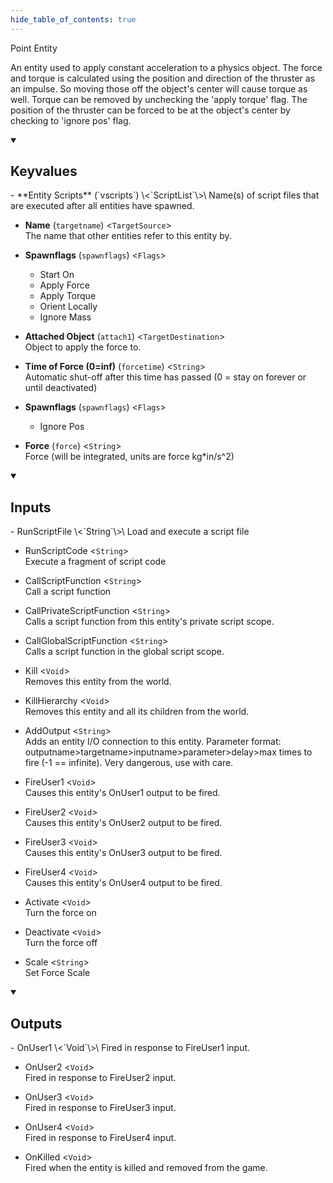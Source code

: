 ```yaml
---
hide_table_of_contents: true
---
```


Point Entity

An entity used to apply constant acceleration to a physics object. The force and torque is calculated using the position and direction of the thruster as an impulse. So moving those off the object's center will cause torque as well. Torque can be removed by unchecking the 'apply torque' flag. The position of the thruster can be forced to be at the object's center by checking to 'ignore pos' flag.

<details open>
<summary><h2>Keyvalues</h2></summary>
- **Entity Scripts** (`vscripts`) \<`ScriptList`\>\
Name(s) of script files that are executed after all entities have spawned.

- **Name** (`targetname`) \<`TargetSource`\>\
The name that other entities refer to this entity by.

- **Spawnflags** (`spawnflags`) \<`Flags`\>
  - Start On 
  - Apply Force 
  - Apply Torque 
  - Orient Locally 
  - Ignore Mass 


- **Attached Object** (`attach1`) \<`TargetDestination`\>\
Object to apply the force to.

- **Time of Force (0=inf)** (`forcetime`) \<`String`\>\
Automatic shut-off after this time has passed (0 = stay on forever or until deactivated)

- **Spawnflags** (`spawnflags`) \<`Flags`\>
  - Ignore Pos 


- **Force** (`force`) \<`String`\>\
Force (will be integrated, units are force kg*in/s^2)


 </details>
<details open>
<summary><h2>Inputs</h2></summary>
- RunScriptFile \<`String`\>\
Load and execute a script file

- RunScriptCode \<`String`\>\
Execute a fragment of script code

- CallScriptFunction \<`String`\>\
Call a script function

- CallPrivateScriptFunction \<`String`\>\
Calls a script function from this entity's private script scope.

- CallGlobalScriptFunction \<`String`\>\
Calls a script function in the global script scope.

- Kill \<`Void`\>\
Removes this entity from the world.

- KillHierarchy \<`Void`\>\
Removes this entity and all its children from the world.

- AddOutput \<`String`\>\
Adds an entity I/O connection to this entity. Parameter format: outputname&gt;targetname>inputname&gt;parameter&gt;delay&gt;max times to fire (-1 == infinite). Very dangerous, use with care.

- FireUser1 \<`Void`\>\
Causes this entity's OnUser1 output to be fired.

- FireUser2 \<`Void`\>\
Causes this entity's OnUser2 output to be fired.

- FireUser3 \<`Void`\>\
Causes this entity's OnUser3 output to be fired.

- FireUser4 \<`Void`\>\
Causes this entity's OnUser4 output to be fired.

- Activate \<`Void`\>\
Turn the force on

- Deactivate \<`Void`\>\
Turn the force off

- Scale \<`String`\>\
Set Force Scale


 </details>
<details open>
<summary><h2>Outputs</h2></summary>
- OnUser1 \<`Void`\>\
Fired in response to FireUser1 input.

- OnUser2 \<`Void`\>\
Fired in response to FireUser2 input.

- OnUser3 \<`Void`\>\
Fired in response to FireUser3 input.

- OnUser4 \<`Void`\>\
Fired in response to FireUser4 input.

- OnKilled \<`Void`\>\
Fired when the entity is killed and removed from the game.


 </details>